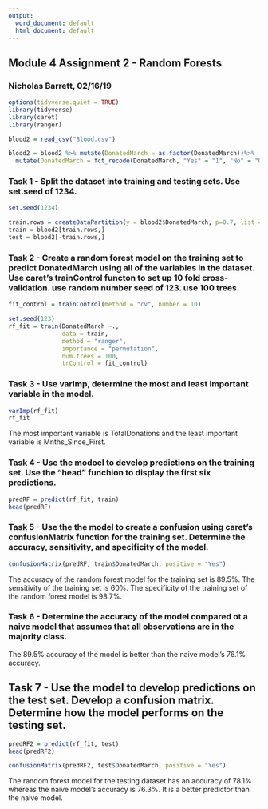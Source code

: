 ---
output:
  word_document: default
  html_document: default
---
##  Module 4 Assignment 2 - Random Forests

###  Nicholas Barrett, 02/16/19

```{r}
options(tidyverse.quiet = TRUE)
library(tidyverse)
library(caret)
library(ranger)
```

```{r}
blood2 = read_csv("Blood.csv")
```

```{r}
blood2 = blood2 %>% mutate(DonatedMarch = as.factor(DonatedMarch))%>%
  mutate(DonatedMarch = fct_recode(DonatedMarch, "Yes" = "1", "No" = "0"))
```

###  Task 1 - Split the dataset into training and testing sets.  Use set.seed of 1234.
```{r}
set.seed(1234)

train.rows = createDataPartition(y = blood2$DonatedMarch, p=0.7, list = FALSE) 
train = blood2[train.rows,] 
test = blood2[-train.rows,]
```

###  Task 2 - Create a random forest model on the training set to predict DonatedMarch using all of the variables in the dataset.  Use caret's trainControl functon to set up 10 fold cross-validation.  use random number seed of 123.  use 100 trees.

```{r}
fit_control = trainControl(method = "cv", number = 10)

set.seed(123)
rf_fit = train(DonatedMarch ~.,
               data = train,
               method = "ranger",
               importance = "permutation",
               num.trees = 100,
               trControl = fit_control)
```


###  Task 3 - Use varImp, determine the most and least important variable in the model.

```{r}
varImp(rf_fit)
rf_fit
```

The most important variable is TotalDonations and the least important variable is Mnths_Since_First.

###  Task 4 - Use the modoel to develop predictions on the training set.  Use the "head" funchion to display the first six predictions.

```{r}
predRF = predict(rf_fit, train)
head(predRF)
```


###  Task 5 - Use the the model to create a confusion using caret's confusionMatrix function for the training set.  Determine the accuracy, sensitivity, and specificity of the model.

```{r}
confusionMatrix(predRF, train$DonatedMarch, positive = "Yes")
```
The accuracy of the random forest model for the training set is 89.5%.  The sensitivity of the training set is 60%.  The specificity of the training set of the random forest model is 98.7%.


###  Task 6 - Determine the accuracy of the model compared ot a naive model that assumes that all observations are in the majority class.

The 89.5% accuracy of the model is better than the naive model's 76.1% accuracy.

##  Task 7 - Use the model to develop predictions on the test set.  Develop a confusion matrix.  Determine how the model performs on the testing set.

```{r}
predRF2 = predict(rf_fit, test)
head(predRF2)
```
```{r}
confusionMatrix(predRF2, test$DonatedMarch, positive = "Yes")
```

The random forest model for the testing dataset has an accuracy of 78.1% whereas the naive model's accuracy is 76.3%.  It is a better predictor than the naive model.


